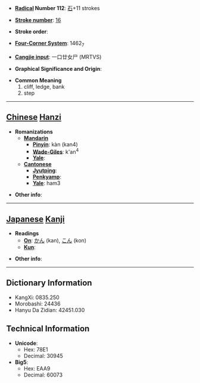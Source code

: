 * '''[[Wiktionary:Chinese radical index| Radical]] Number 112''': [[Wiktionary:Chinese radical index 石|石]]+11 strokes

* '''[[Wiktionary:Chinese total strokes index|Stroke number]]''': [[Wiktionary:Chinese total strokes index 16|16]]

* '''Stroke order''': 

* '''[[Wiktionary:Chinese four corner index|Four-Corner System]]''': 1462<sub>7</sub>

* '''[[Wiktionary:Chinese Cangjie index|Cangjie input]]''': 一口廿女尸 (MRTVS)

* '''Graphical Significance and Origin''': 

* '''Common Meaning'''
*#cliff, ledge, bank
*# step


----

== [[Chinese]] [[Hanzi]] ==

* '''Romanizations'''
** '''[[Mandarin]]'''
*** '''[[Pinyin]]''': kàn (kan4)
*** '''[[Wade-Giles]]''': k'an<sup>4</sup>
*** '''[[Yale]]''': 
** '''[[Cantonese]]'''
*** '''[[Jyutping]]''':
*** '''[[Penkyamp]]''': 
*** '''[[Yale]]''': ham3

* '''Other info''': 

----

== [[Japanese]] [[Kanji]] ==

* '''Readings'''
** '''[[On]]''': [[かん]] (kan), [[こん]] (kon)
** '''[[Kun]]''': 

* '''Other info''':  

----

== Dictionary Information ==

* KangXi: 0835.250
* Morobashi: 24436
* Hanyu Da Zidian: 42451.030

== Technical Information ==

* '''Unicode''':
** Hex: 78E1
** Decimal: 30945
* '''Big5''':
** Hex: EAA9
** Decimal: 60073